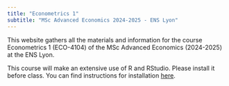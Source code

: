```yaml
---
title: "Econometrics 1"
subtitle: "MSc Advanced Economics 2024-2025 - ENS Lyon"
---
```


This website gathers all the materials and information for the course Econometrics 1 (ECO-4104) of the MSc Advanced Economics (2024-2025) at the ENS Lyon.

::: callout-caution
This course will make an extensive use of R and RStudio. Please install it before class. You can find instructions for installation [here](https://r4ds.hadley.nz/intro#prerequisites).
:::
